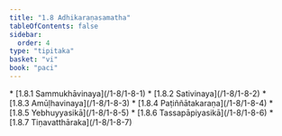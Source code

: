 ```yaml
---
title: "1.8 Adhikaraṇasamatha"
tableOfContents: false
sidebar:
  order: 4
type: "tipitaka"
basket: "vi"
book: "paci"
---
```



<DynamicBreadcrumb />



<TableOfContents book="paci" section="1.8">
* [1.8.1 Sammukhāvinaya](/1-8/1-8-1)
* [1.8.2 Sativinaya](/1-8/1-8-2)
* [1.8.3 Amūḷhavinaya](/1-8/1-8-3)
* [1.8.4 Paṭiññātakaraṇa](/1-8/1-8-4)
* [1.8.5 Yebhuyyasikā](/1-8/1-8-5)
* [1.8.6 Tassapāpiyasikā](/1-8/1-8-6)
* [1.8.7 Tiṇavatthāraka](/1-8/1-8-7)
</TableOfContents>